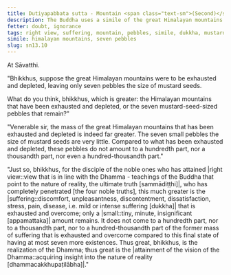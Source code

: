 ```yaml
---
title: Dutiyapabbata sutta - Mountain <span class="text-sm">(Second)</span>
description: The Buddha uses a simile of the great Himalayan mountains that have been exhausted and depleted to illustrate the extent of suffering that is exhausted and overcome by a disciple of the noble ones who has attained right view.
fetter: doubt, ignorance
tags: right view, suffering, mountain, pebbles, simile, dukkha, mustard seeds, Himalayas, sn, sn12-21, sn13
simile: himalayan mountains, seven pebbles
slug: sn13.10
---
```


At Sāvatthi.

"Bhikkhus, suppose the great Himalayan mountains were to be exhausted and depleted, leaving only seven pebbles the size of mustard seeds.

What do you think, bhikkhus, which is greater: the Himalayan mountains that have been exhausted and depleted, or the seven mustard-seed-sized pebbles that remain?"

"Venerable sir, the mass of the great Himalayan mountains that has been exhausted and depleted is indeed far greater. The seven small pebbles the size of mustard seeds are very little. Compared to what has been exhausted and depleted, these pebbles do not amount to a hundredth part, nor a thousandth part, nor even a hundred-thousandth part."

"Just so, bhikkhus, for the disciple of the noble ones who has attained |right view::view that is in line with the Dhamma - teachings of the Buddha that point to the nature of reality, the ultimate truth [sammādiṭṭhi]|, who has completely penetrated [the four noble truths], this much greater is the |suffering::discomfort, unpleasantness, discontentment, dissatisfaction, stress, pain, disease, i.e. mild or intense suffering [dukkha]| that is exhausted and overcome; only a |small::tiny, minute, insignificant [appamattaka]| amount remains. It does not come to a hundredth part, nor to a thousandth part, nor to a hundred-thousandth part of the former mass of suffering that is exhausted and overcome compared to this final state of having at most seven more existences. Thus great, bhikkhus, is the realization of the Dhamma; thus great is the |attainment of the vision of the Dhamma::acquiring insight into the nature of reality [dhammacakkhupaṭilābha]|."